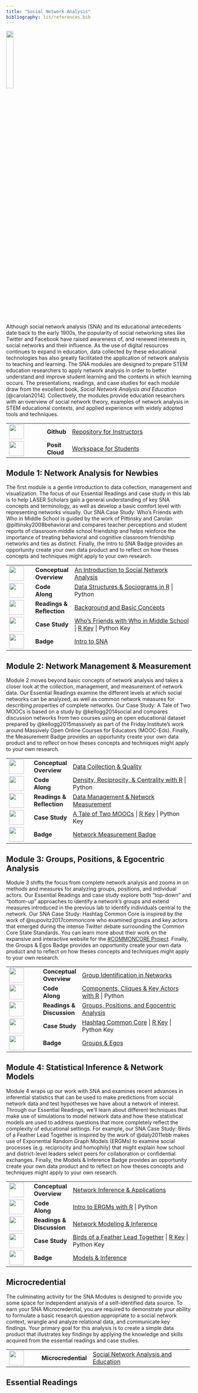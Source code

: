 ```yaml
---
title: "Social Network Analysis"
bibliography: lit/references.bib
---
```


![](images/sna-micro.png){width="20%"}

Although social network analysis (SNA) and its educational antecedents date back to the early 1900s, the popularity of social networking sites like Twitter and Facebook have raised awareness of, and renewed interests in, social networks and their influence. As the use of digital resources continues to expand in education, data collected by these educational technologies has also greatly facilitated the application of network analysis to teaching and learning. The SNA modules are designed to prepare STEM education researchers to apply network analysis in order to better understand and improve student learning and the contexts in which learning occurs. The presentations, readings, and case studies for each module draw from the excellent book, *Social Network Analysis and Education* [@carolan2014]. Collectively, the modules provide education researchers with an overview of social network theory, examples of network analysis in STEM educational contexts, and applied experience with widely adopted tools and techniques.

+------------------------------------+-----------------+-----------------------------------------------------------------------------------------------------------------------+
| ![](images/github.png){width="40"} | **Github\       | [Repository for Instructors](https://github.com/laser-institute/network-analysis)                                     |
|                                    | **              |                                                                                                                       |
+------------------------------------+-----------------+-----------------------------------------------------------------------------------------------------------------------+
| ![](images/posit.png){width="40"}  | **Posit Cloud** | [Workspace for Students](https://posit.cloud/spaces/493094/join?access_code=qjsumVzA0HZYgrxOSizVbVPmDs7iHYS32yUQaqDe) |
+------------------------------------+-----------------+-----------------------------------------------------------------------------------------------------------------------+

## Module 1: Network Analysis for Newbies

The first module is a gentle introduction to data collection, management and visualization. The focus of our Essential Readings and case study in this lab is to help LASER Scholars gain a general understanding of key SNA concepts and terminology, as well as develop a basic comfort level with representing networks visually. Our SNA Case Study: Who's Friends with Who in Middle School is guided by the work of Pittinsky and Carolan @pittinsky2008behavioral and compares teacher perceptions and student reports of classroom middle school friendship and helps reinforce the importance of treating behavioral and cognitive classroom friendship networks and ties as distinct. Finally, the Intro to SNA Badge provides an opportunity create your own data product and to reflect on how theses concepts and techniques might apply to your own research.

+-------------------------------------------------+----------------+----------------------------------------------------------------------------------------------------------------------------------------------------------------------------------------------------------------------------------------------------------+
| ![](images/conceptual-overview.png){width="40"} | **Conceptual\  | [An Introduction to Social Network Analysis](https://laser-institute.github.io/network-analysis/module-1/sna-1-conceptual-overview.html)                                                                                                                 |
|                                                 | Overview**     |                                                                                                                                                                                                                                                          |
+-------------------------------------------------+----------------+----------------------------------------------------------------------------------------------------------------------------------------------------------------------------------------------------------------------------------------------------------+
| ![](images/code-along.png){width="40"}          | **Code Along** | [Data Structures & Sociograms in R](https://laser-institute.github.io/network-analysis/module-1/sna-1-code-along-R.html#/title-slidehttps://laser-institute.github.io/network-analysis/module-1/sna-1-code-along-R.html) \| Python                       |
+-------------------------------------------------+----------------+----------------------------------------------------------------------------------------------------------------------------------------------------------------------------------------------------------------------------------------------------------+
| ![](images/reading.png){width="40"}             | **Readings &\  | [Background and Basic Concepts](https://laser-institute.github.io/network-analysis/module-1/sna-lab-1-readings.html)                                                                                                                                     |
|                                                 | Reflection**   |                                                                                                                                                                                                                                                          |
+-------------------------------------------------+----------------+----------------------------------------------------------------------------------------------------------------------------------------------------------------------------------------------------------------------------------------------------------+
| ![](images/case-study.png){width="40"}          | **Case Study** | [Who's Friends with Who in Middle School](https://posit.cloud/spaces/493094/join?access_code=qjsumVzA0HZYgrxOSizVbVPmDs7iHYS32yUQaqDe) \| [R Key](https://laser-institute.github.io/network-analysis/module-1/sna-1-case-study-key-R.html) \| Python Key |
+-------------------------------------------------+----------------+----------------------------------------------------------------------------------------------------------------------------------------------------------------------------------------------------------------------------------------------------------+
| ![](images/sna-badge-1.png){width="40"}         | **Badge**      | [Intro to SNA](https://laser-institute.github.io/network-analysis/module-1/sna-1-badge.html)                                                                                                                                                             |
+-------------------------------------------------+----------------+----------------------------------------------------------------------------------------------------------------------------------------------------------------------------------------------------------------------------------------------------------+

## Module 2: Network Management & Measurement

Module 2 moves beyond basic concepts of network analysis and takes a closer look at the collection, management, and measurement of network data. Our Essential Readings examine the different levels at which social networks can be analyzed, as well as common network measures for describing properties of complete networks. Our Case Study: A Tale of Two MOOCs is based on a study by @kellogg2014social and compares discussion networks from two courses using an open educational dataset prepared by @kellogg2015massively as part of the Friday Institute's work around Massively Open Online Courses for Educators (MOOC-Eds). Finally, the Measurement Badge provides an opportunity create your own data product and to reflect on how theses concepts and techniques might apply to your own research.

+------------------------------------------+----------------+--------------------------------------------------------------------------------------------------------------------------------------------------------------------------------------------------------------------------------------+
| ![](images/presentation.png){width="40"} | **Conceptual\  | [Data Collection & Quality](https://laser-institute.github.io/network-analysis/module-2/sna-2-conceptual-overview.html)                                                                                                              |
|                                          | Overview**     |                                                                                                                                                                                                                                      |
+------------------------------------------+----------------+--------------------------------------------------------------------------------------------------------------------------------------------------------------------------------------------------------------------------------------+
| ![](images/code-along.png){width="40"}   | **Code Along** | [Density, Reciprocity, & Centrality with R](https://laser-institute.github.io/network-analysis/module-2/sna-2-code-along-R.html) \| Python                                                                                           |
+------------------------------------------+----------------+--------------------------------------------------------------------------------------------------------------------------------------------------------------------------------------------------------------------------------------+
| ![](images/reading.png){width="40"}      | **Readings &\  | [Data Management & Network Measurement](https://laser-institute.github.io/network-analysis/module-2/sna-2-readings.html)                                                                                                             |
|                                          | Reflection**   |                                                                                                                                                                                                                                      |
+------------------------------------------+----------------+--------------------------------------------------------------------------------------------------------------------------------------------------------------------------------------------------------------------------------------+
| ![](images/case-study.png){width="40"}   | **Case Study** | [A Tale of Two MOOCs](https://posit.cloud/spaces/493094/join?access_code=qjsumVzA0HZYgrxOSizVbVPmDs7iHYS32yUQaqDe) \| [R Key](https://laser-institute.github.io/network-analysis/module-2/sna-2-case-study-key-R.html) \| Python Key |
+------------------------------------------+----------------+--------------------------------------------------------------------------------------------------------------------------------------------------------------------------------------------------------------------------------------+
| ![](images/sna-badge-2.png){width="40"}  | **Badge**      | [Network Measurement Badge](https://laser-institute.github.io/network-analysis/module-2/sna-2-badge.html)                                                                                                                            |
+------------------------------------------+----------------+--------------------------------------------------------------------------------------------------------------------------------------------------------------------------------------------------------------------------------------+

## Module 3: Groups, Positions, & Egocentric Analysis

Module 3 shifts the focus from complete network analysis and zooms in on methods and measures for analyzing groups, positions, and individual actors. Our Essential Readings and case study explore both "top-down" and "bottom-up" approaches to identify a network's groups and extend measures introduced in the previous lab to identify individuals central to the network. Our SNA Case Study: Hashtag Common Core is inspired by the work of @supovitz2017commoncore who examined groups and key actors that emerged during the intense Twitter debate surrounding the Common Core State Standards. You can learn more about their work on the expansive and interactive website for the [#COMMONCORE Project](https://www.hashtagcommoncore.com/). Finally, the Groups & Egos Badge provides an opportunity create your own data product and to reflect on how theses concepts and techniques might apply to your own research.

+------------------------------------------+-----------------+-------------------------------------------------------------------------------------------------------------------------------------------------+
| ![](images/presentation.png){width="40"} | **Conceptual\   | [Group Identification in Networks](https://laser-institute.github.io/network-analysis/module-3/sna-3-conceptual-overview.html)                  |
|                                          | Overview**      |                                                                                                                                                 |
+------------------------------------------+-----------------+-------------------------------------------------------------------------------------------------------------------------------------------------+
| ![](images/code-along.png){width="40"}   | **Code Along**  | [Components, Cliques & Key Actors with R](https://laser-institute.github.io/network-analysis/module-3/sna-3-code-along-R.html) \| Python        |
+------------------------------------------+-----------------+-------------------------------------------------------------------------------------------------------------------------------------------------+
| ![](images/reading.png){width="40"}      | **Readings &\   | [Groups, Positions, and Egocentric Analysis](https://laser-institute.github.io/network-analysis/module-3/sna-3-readings.html)                   |
|                                          | Discussion**    |                                                                                                                                                 |
+------------------------------------------+-----------------+-------------------------------------------------------------------------------------------------------------------------------------------------+
| ![](images/case-study.png){width="40"}   | **Case Study**  | [Hashtag Common Core](https://posit.cloud/spaces/493094/join?access_code=qjsumVzA0HZYgrxOSizVbVPmDs7iHYS32yUQaqDe) \| [R Key](#0) \| Python Key |
+------------------------------------------+-----------------+-------------------------------------------------------------------------------------------------------------------------------------------------+
| ![](images/sna-badge-3.png){width="40"}  | **Badge**       | [Groups & Egos](https://laser-institute.github.io/network-analysis/module-3/sna-3-badge.html)                                                   |
+------------------------------------------+-----------------+-------------------------------------------------------------------------------------------------------------------------------------------------+

## Module 4: Statistical Inference & Network Models

Module 4 wraps up our work with SNA and examines recent advances in inferential statistics that can be used to make predictions from social network data and test hypotheses we have about a network of interest. Through our Essential Readings, we'll learn about different techniques that make use of simulations to model network data and how these statistical models are used to address questions that more completely reflect the complexity of educational settings. For example, our SNA Case Study: Birds of a Feather Lead Together is inspired by the work of @daly2011ebb makes use of Exponential Random Graph Models (ERGMs) to examine social processes (e.g. reciprocity and homophily) that might explain how school and district-level leaders select peers for collaboration or confidential exchanges. Finally, the Models & Inference Badge provides an opportunity create your own data product and to reflect on how theses concepts and techniques might apply to your own research.

+------------------------------------------+----------------+---------------------------------------------------------------------------------------------------------------------------------------------------------------------------------------------------------------------------------------------------+
| ![](images/presentation.png){width="40"} | **Conceptual\  | [Network Inference & Applications](https://laser-institute.github.io/network-analysis/module-4/sna-4-conceptual-overview.html)                                                                                                                    |
|                                          | Overview**     |                                                                                                                                                                                                                                                   |
+------------------------------------------+----------------+---------------------------------------------------------------------------------------------------------------------------------------------------------------------------------------------------------------------------------------------------+
| ![](images/code-along.png){width="40"}   | **Code Along** | [Intro to ERGMs with R](https://laser-institute.github.io/network-analysis/module-4/sna-4-code-along-R.html) \| Python                                                                                                                            |
+------------------------------------------+----------------+---------------------------------------------------------------------------------------------------------------------------------------------------------------------------------------------------------------------------------------------------+
| ![](images/reading.png){width="40"}      | **Readings &\  | [Network Modeling & Inference](https://laser-institute.github.io/network-analysis/module-4/sna-4-readings.html)                                                                                                                                   |
|                                          | Discussion**   |                                                                                                                                                                                                                                                   |
+------------------------------------------+----------------+---------------------------------------------------------------------------------------------------------------------------------------------------------------------------------------------------------------------------------------------------+
| ![](images/case-study.png){width="40"}   | **Case Study** | [Birds of a Feather Lead Together](https://posit.cloud/spaces/493094/join?access_code=qjsumVzA0HZYgrxOSizVbVPmDs7iHYS32yUQaqDe) \| [R Key](https://laser-institute.github.io/network-analysis/module-4/sna-4-case-study-key-R.html) \| Python Key |
+------------------------------------------+----------------+---------------------------------------------------------------------------------------------------------------------------------------------------------------------------------------------------------------------------------------------------+
| ![](images/sna-badge-4.jpg){width="40"}  | **Badge**      | [Models & Inference](https://laser-institute.github.io/network-analysis/module-4/sna-4-badge.html)                                                                                                                                                |
+------------------------------------------+----------------+---------------------------------------------------------------------------------------------------------------------------------------------------------------------------------------------------------------------------------------------------+

## Microcredential

The culminating activity for the SNA Modules is designed to provide you some space for independent analysis of a self-identified data source. To earn your SNA Microcredential, you are required to demonstrate your ability to formulate a basic research question appropriate to a social network context, wrangle and analyze relational data, and communicate key findings. Your primary goal for this analysis is to create a simple data product that illustrates key findings by applying the knowledge and skills acquired from the essential readings and case studies.

+---------------------------------------+---------------------+--------------------------------------------------------------------------------------------------------------------------------------+
| ![](images/sna-micro.png){width="40"} | **Microcredential** | [Social Network Analysis and Education](https://laser-institute.github.io/network-analysis/microcredential/sna-microcredential.html) |
+---------------------------------------+---------------------+--------------------------------------------------------------------------------------------------------------------------------------+

## Essential Readings
